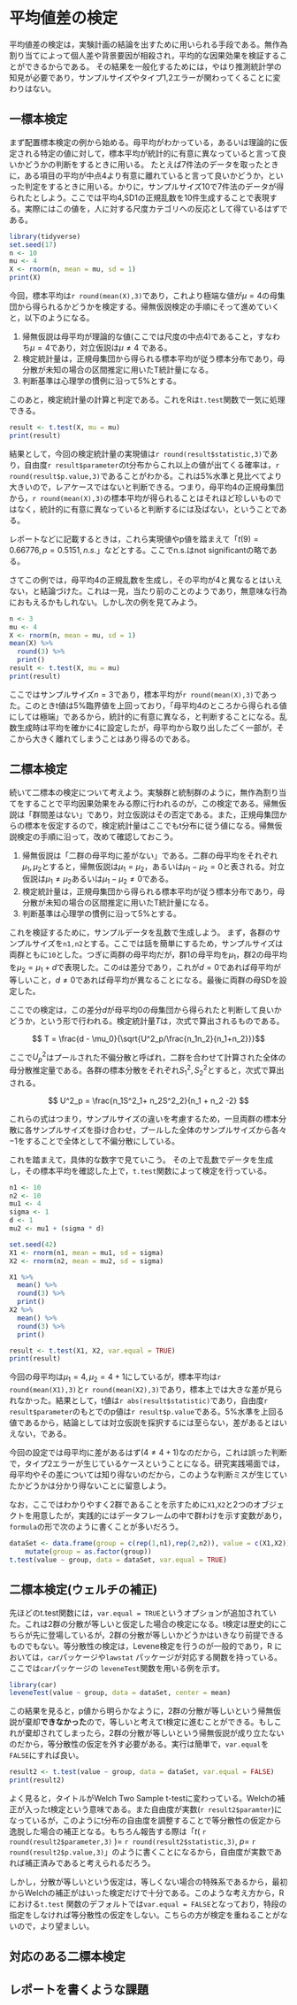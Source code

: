 # 平均値差の検定

平均値差の検定は，実験計画の結論を出すために用いられる手段である。無作為割り当てによって個人差や背景要因が相殺され，平均的な因果効果を検証することができるからである。
その結果を一般化するためには，やはり推測統計学の知見が必要であり，サンプルサイズやタイプ1,2エラーが関わってくることに変わりはない。

## 一標本検定

まず配置標本検定の例から始める。母平均がわかっている，あるいは理論的に仮定される特定の値に対して，標本平均が統計的に有意に異なっていると言って良いかどうかの判断をするときに用いる。
たとえば7件法のデータを取ったときに，ある項目の平均が中点4より有意に離れていると言って良いかどうか，といった判定をするときに用いる。かりに，サンプルサイズ10で7件法のデータが得られたとしよう。ここでは平均4,SD1の正規乱数を10件生成することで表現する。実際にはこの値を，人に対する尺度カテゴリへの反応として得ているはずである。

```r
library(tidyverse)
set.seed(17)
n <- 10
mu <- 4
X <- rnorm(n, mean = mu, sd = 1)
print(X)
```

今回，標本平均は`r round(mean(X),3)`であり，これより極端な値が$\mu = 4$の母集団から得られるかどうかを検定する。帰無仮説検定の手順にそって進めていくと，以下のようになる。

1. 帰無仮説は母平均が理論的な値(ここでは尺度の中点4)であること，すなわち$\mu =4$であり，対立仮説は$\mu \neq 4$ である。
2. 検定統計量は，正規母集団から得られる標本平均が従う標本分布であり，母分散が未知の場合の区間推定に用いたT統計量になる。
3. 判断基準は心理学の慣例に沿って5%とする。

このあと，検定統計量の計算と判定である。これをRは`t.test`関数で一気に処理できる。

```r
result <- t.test(X, mu = mu)
print(result)
```

結果として，今回の検定統計量の実現値は`r round(result$statistic,3)`であり，自由度`r result$parameter`のt分布からこれ以上の値が出てくる確率は，`r round(result$p.value,3)`であることがわかる。これは5%水準と見比べてより大きいので，レアケースではないと判断できる。つまり，母平均4の正規母集団から，`r round(mean(X),3)`の標本平均が得られることはそれほど珍しいものではなく，統計的に有意に異なっていると判断するには及ばない，ということである。

レポートなどに記載するときは，これら実現値やp値を踏まえて「$t(9)=0.66776,p=0.5151 ,n.s.$」などとする。ここでn.s.はnot significantの略である。

さてこの例では，母平均4の正規乱数を生成し，その平均が4と異なるとはいえない，と結論づけた。これは一見，当たり前のことのようであり，無意味な行為におもえるかもしれない。しかし次の例を見てみよう。

```r
n <- 3
mu <- 4
X <- rnorm(n, mean = mu, sd = 1)
mean(X) %>%
  round(3) %>%
  print()
result <- t.test(X, mu = mu)
print(result)
```

ここではサンプルサイズ$n=3$であり，標本平均が`r round(mean(X),3)`であった。このときt値は5%臨界値を上回っており，「母平均4のところから得られる値にしては極端」であるから，統計的に有意に異なる，と判断することになる。乱数生成時は平均を確かに4に設定したが，母平均から取り出したごく一部が，そこから大きく離れてしまうことはあり得るのである。

## 二標本検定

続いて二標本の検定について考えよう。実験群と統制群のように，無作為割り当てをすることで平均因果効果をみる際に行われるのが，この検定である。帰無仮説は「群間差はない」であり，対立仮説はその否定である。また，正規母集団からの標本を仮定するので，検定統計量はここでもt分布に従う値になる。帰無仮説検定の手順に沿って，改めて確認しておこう。

1. 帰無仮説は「二群の母平均に差がない」である。二群の母平均をそれぞれ$\mu_1,\mu_2$とすると，帰無仮説は$\mu_1 = \mu_2$，あるいは$\mu_1 - \mu_2 = 0$と表される。対立仮説は$\mu_1 \neq \mu_2$あるいは$\mu_1-\mu_2 \neq 0$である。
2. 検定統計量は，正規母集団から得られる標本平均が従う標本分布であり，母分散が未知の場合の区間推定に用いたT統計量になる。
3. 判断基準は心理学の慣例に沿って5%とする。

これを検証するために，サンプルデータを乱数で生成しよう。
まず，各群のサンプルサイズを`n1,n2`とする。ここでは話を簡単にするため，サンプルサイズは両群ともに`10`とした。つぎに両群の母平均だが，群1の母平均を$\mu_1$，群2の母平均を$\mu_2 = \mu_1 + d$で表現した。この`d`は差分であり，これが$d=0$であれば母平均が等しいこと，$d \neq 0$であれば母平均が異なることになる。最後に両群の母SDを設定した。

ここでの検定は，この差分$d$が母平均0の母集団から得られたと判断して良いかどうか，という形で行われる。検定統計量$T$は，次式で算出されるものである。

$$ T = \frac{d - \mu_0}{\sqrt{U^2_p/\frac{n_1n_2}{n_1+n_2}}}$$

ここで$U^2_p$はプールされた不偏分散と呼ばれ，二群を合わせて計算された全体の母分散推定量である。各群の標本分散をそれぞれ$S^2_1, S^2_2$とすると，次式で算出される。

$$ U^2_p = \frac{n_1S^2_1+ n_2S^2_2}{n_1 + n_2 -2} $$

これらの式はつまり，サンプルサイズの違いを考慮するため，一旦両群の標本分散に各サンプルサイズを掛け合わせ，プールした全体のサンプルサイズから各々$-1$をすることで全体として不偏分散にしている。

これを踏まえて，具体的な数字で見ていこう。
その上で乱数でデータを生成し，その標本平均を確認した上で，`t.test`関数によって検定を行っている。

```r
n1 <- 10
n2 <- 10
mu1 <- 4
sigma <- 1
d <- 1
mu2 <- mu1 + (sigma * d)

set.seed(42)
X1 <- rnorm(n1, mean = mu1, sd = sigma)
X2 <- rnorm(n2, mean = mu2, sd = sigma)

X1 %>%
  mean() %>%
  round(3) %>%
  print()
X2 %>%
  mean() %>%
  round(3) %>%
  print()

result <- t.test(X1, X2, var.equal = TRUE)
print(result)
```

今回の母平均は$\mu_1 = 4, \mu_2 = 4+1$にしているが，標本平均は`r round(mean(X1),3)`と`r round(mean(X2),3)`であり，標本上では大きな差が見られなかった。結果として，t値は`r abs(result$statistic)`であり，自由度`r result$parameter`のもとでのp値は`r result$p.value`である。5%水準を上回る値であるから，結論としては対立仮説を採択するには至らない，差があるとはいえない，である。

今回の設定では母平均に差があるはず($4 \neq 4 + 1$)なのだから，これは誤った判断で，タイプ2エラーが生じているケースということになる。研究実践場面では，母平均やその差については知り得ないのだから，このような判断ミスが生じていたかどうかは分かり得ないことに留意しよう。

なお，ここではわかりやすく2群であることを示すために`X1`,`X2`と2つのオブジェクトを用意したが，実践的にはデータフレームの中で群わけを示す変数があり，`formula`の形で次のように書くことが多いだろう。

```r
dataSet <- data.frame(group = c(rep(1,n1),rep(2,n2)), value = c(X1,X2)) %>% 
    mutate(group = as.factor(group))
t.test(value ~ group, data = dataSet, var.equal = TRUE)
```


## 二標本検定(ウェルチの補正)

先ほどのt.test関数には，`var.equal = TRUE`というオプションが追加されていた。これは2群の分散が等しいと仮定した場合の検定になる。t検定は歴史的にこちらが先に登場しているが，2群の分散が等しいかどうかはいきなり前提できるものでもない。等分散性の検定は，Levene検定を行うのが一般的であり，R においては，`car`パッケージや`lawstat` パッケージが対応する関数を持っている。ここでは`car`パッケージの `leveneTest`関数を用いる例を示す。

```r
library(car)
leveneTest(value ~ group, data = dataSet, center = mean)
```

この結果を見ると，p値から明らかなように，2群の分散が等しいという帰無仮説が棄却**できなかった**ので，等しいと考えてt検定に進むことができる。もしこれが棄却されてしまったら，2群の分散が等しいという帰無仮説が成り立たないのだから，等分散性の仮定を外す必要がある。実行は簡単で，`var.equal`を`FALSE`にすれば良い。

```r
result2 <- t.test(value ~ group, data = dataSet, var.equal = FALSE)
print(result2)
```
よく見ると，タイトルがWelch Two Sample t-testに変わっている。Welchの補正が入ったt検定という意味である。また自由度が実数(`r result2$paramter`)になっているが，このようにt分布の自由度を調整することで等分散性の仮定から逸脱した場合の補正となる。もちろん報告する際は「$t($ `r round(result2$parameter,3)` $)=$ `r round(result2$statistic,3)`, $p=$ `r round(result2$p.value,3) `」のように書くことになるから，自由度が実数であれば補正済みであると考えられるだろう。

しかし，分散が等しいという仮定は，等しくない場合の特殊系であるから，最初からWelchの補正がはいった検定だけで十分である。このような考え方から，Rにおける`t.test` 関数のデフォルトでは`var.equal = FALSE`となっており，特段の指定をしなければ等分散性の仮定をしない。こちらの方が検定を重ねることがないので，より望ましい。

## 対応のある二標本検定

## レポートを書くような課題

